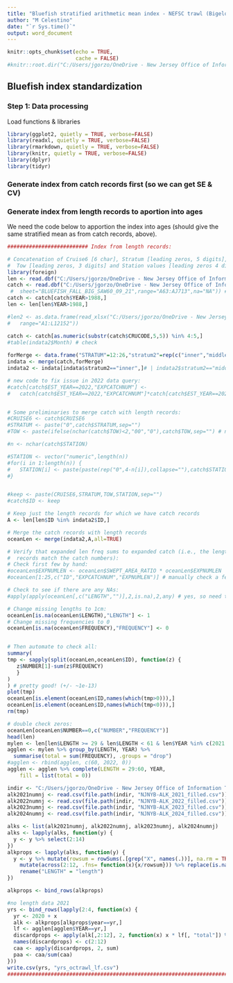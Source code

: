 ---
title: "Bluefish stratified arithmetic mean index - NEFSC trawl (Bigelow)"
author: "M Celestino"
date: "`r Sys.time()`"
output: word_document
---

```{r setup, include=FALSE}
knitr::opts_chunk$set(echo = TRUE,
                      cache = FALSE)
#knitr::root.dir("C:/Users/jgorzo/OneDrive - New Jersey Office of Information Technology/Documents")
```

## Bluefish index standardization

### Step 1: Data processing

Load functions & libraries
```{r}
library(ggplot2, quietly = TRUE, verbose=FALSE)
library(readxl, quietly = TRUE, verbose=FALSE)
library(rmarkdown, quietly = TRUE, verbose=FALSE)
library(knitr, quietly = TRUE, verbose=FALSE)
library(dplyr)
library(tidyr)
```

### Generate index from catch records first (so we can get SE & CV)

### Generate index from length records to aportion into ages

We need the code below to apportion the index into ages (should give the same stratified mean as from catch records, above).
```{r, error=TRUE}
########################## Index from length records:

# Concatenation of Cruise6 [6 char], Stratum [leading zeros, 5 digits],
#  Tow [leading zeros, 3 digits] and Station values [leading zeros 4 digits].
library(foreign)
len <- read.dbf("C:/Users/jgorzo/OneDrive - New Jersey Office of Information Technology/Documents/data/tog/TOLENG.DBF")
catch <- read.dbf("C:/Users/jgorzo/OneDrive - New Jersey Office of Information Technology/Documents/data/tog/TOABUN.DBF") #Technology/Documents/data/tog/examples/NEFSC_Fall_Survey_Data_for_Std_V3.xlsx", #same as a in block above
 #  sheet="BLUEFISH_FALL_BIG_SAW60_09_21",range="A63:AJ713",na="NA")) # from v2 of the catch query
catch <- catch[catch$YEAR>1988,]
len <- len[len$YEAR>1988,]

#len2 <- as.data.frame(read_xlsx("C:/Users/jgorzo/OneDrive - New Jersey Office of Information Technology/Documents/data/tog/examples/blf_nefsc_trawl_lengths_mgmtTrk.xlsx",sheet="Sheet1",
#   range="A1:L12152"))

catch <- catch[as.numeric(substr(catch$CRUCODE,5,5)) %in% 4:5,]
#table(indata2$Month) # check
   
forMerge <- data.frame("STRATUM"=12:26,"stratum2"=rep(c("inner","middle","outer"),times=5))
indata <- merge(catch,forMerge)                                                # YEAR order gets shuffled here
indata2 <- indata[indata$stratum2=="inner",]# | indata2$stratum2=="middle"]
```

```{r}
# new code to fix issue in 2022 data query:
#catch[catch$EST_YEAR==2022,"EXPCATCHNUM"] <-  
#   catch[catch$EST_YEAR==2022,"EXPCATCHNUM"]*catch[catch$EST_YEAR==2022,"SWEPT_AREA_RATIO"]


# Some preliminaries to merge catch with length records:
#CRUISE6 <- catch$CRUISE6
#STRATUM <- paste("0",catch$STRATUM,sep="")
#TOW <- paste(ifelse(nchar(catch$TOW)<2,"00","0"),catch$TOW,sep="") # need to account for TOW=10 with ifelse

#n <- nchar(catch$STATION)

#STATION <- vector("numeric",length(n))
#for(i in 1:length(n)) {
#   STATION[i] <- paste(paste(rep("0",4-n[i]),collapse=""),catch$STATION[i],sep="")
#}


#keep <- paste(CRUISE6,STRATUM,TOW,STATION,sep="")
#catch$ID <- keep

# Keep just the length records for which we have catch records
A <- len[len$ID %in% indata2$ID,]

# Merge the catch records with length records
oceanLen <- merge(indata2,A,all=TRUE)

# Verify that expanded len freq sums to expanded catch (i.e., the length
#  records match the catch numbers):
# Check first few by hand:
#oceanLen$EXPNUMLEN <- oceanLen$SWEPT_AREA_RATIO * oceanLen$EXPNUMLEN            # only meaningful for Bigelow (swept area ratio for Albatross = 1)
#oceanLen[1:25,c("ID","EXPCATCHNUM","EXPNUMLEN")] # manually check a few

# Check to see if there are any NAs:
#apply(apply(oceanLen[,c("LENGTH","")],2,is.na),2,any) # yes, so need to change:

# Change missing lengths to 1cm:
oceanLen[is.na(oceanLen$LENGTH),"LENGTH"] <- 1
# Change missing frequencies to 0
oceanLen[is.na(oceanLen$FREQUENCY),"FREQUENCY"] <- 0


# Then automate to check all:
summary(
tmp <- sapply(split(oceanLen,oceanLen$ID), function(z) {
   z$NUMBER[1]-sum(z$FREQUENCY)
   }
)
) # pretty good! (+/- ~1e-13)
plot(tmp)                                                                       # note that Bigelow catch records are expanded somewhat differently than length records
oceanLen[is.element(oceanLen$ID,names(which(tmp>0))),]
oceanLen[is.element(oceanLen$ID,names(which(tmp<0))),]
rm(tmp)

# double check zeros:
oceanLen[oceanLen$NUMBER==0,c("NUMBER","FREQUENCY")]
head(len)
mylen <- len[len$LENGTH >= 29 & len$LENGTH < 61 & len$YEAR %in% c(2021:2024),]
agglen <- mylen %>% group_by(LENGTH, YEAR) %>% 
  summarise(total = sum(FREQUENCY), .groups = "drop")
#agglen <- rbind(agglen, c(60, 2022, 0))
agglen <- agglen %>% complete(LENGTH = 29:60, YEAR,
    fill = list(total = 0))

indir <- "C:/Users/jgorzo/OneDrive - New Jersey Office of Information Technology/Documents/output/tog/alk/filled/opercboth"
alk2021numnj <- read.csv(file.path(indir, "NJNYB-ALK_2021_filled.csv"))
alk2022numnj <- read.csv(file.path(indir, "NJNYB-ALK_2022_filled.csv"))
alk2023numnj <- read.csv(file.path(indir, "NJNYB-ALK_2023_filled.csv"))
alk2024numnj <- read.csv(file.path(indir, "NJNYB-ALK_2024_filled.csv"))

alks <- list(alk2021numnj, alk2022numnj, alk2023numnj, alk2024numnj)
alks <- lapply(alks, function(y) {
  y <- y %>% select(2:14) 
})
alkprops <- lapply(alks, function(y) {
  y <- y %>% mutate(rowsum = rowSums(.[grep("X", names(.))], na.rm = TRUE)) %>% #add row sum
    mutate(across(2:12, .fns= function(x){x/rowsum})) %>% replace(is.na(.), 0) %>%
    rename("LENGTH" = "length")
})

alkprops <- bind_rows(alkprops)
```

```{r}
#no length data 2021
yrs <- bind_rows(lapply(2:4, function(x) {
  yr <- 2020 + x
  alk <- alkprops[alkprops$year==yr,]
  lf <- agglen[agglen$YEAR==yr,]
  discardprops <- apply(alk[,2:12], 2, function(x) x * lf[, "total"]) %>% bind_cols
  names(discardprops) <- c(2:12)
  caa <- apply(discardprops, 2, sum)
  paa <- caa/sum(caa)
}))
write.csv(yrs, "yrs_octrawl_lf.csv")
################################################################################
```